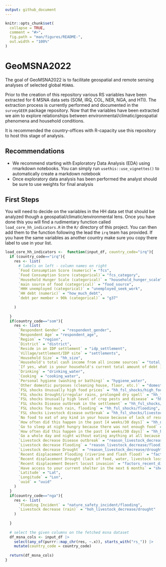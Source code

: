 ```yaml
---
output: github_document
---
```


<!-- README.md is generated from README.Rmd. Please edit that file -->

```r
knitr::opts_chunk$set(
  collapse = TRUE,
  comment = "#>",
  fig.path = "man/figures/README-",
  out.width = "100%"
)
```

# GeoMSNA2022

<!-- badges: start -->
<!-- badges: end -->

The goal of GeoMSNA2022 is to facilitate geospatial and remote sensing analyses of selected global `MSNA`s.

Prior to the creation of this repository various RS variables have been extracted for 6 MSNA data sets (SOM, IRQ, COL, NER, NGA, and HTI). The extraction process is currently performed and documented in the `surveyGEER` package repository. Now that the variables have been extracted we aim to explore relationships between environmental/climatic/geospatial phenomena and household conditions. 

It is recommended the country-offices with R-capacity use this repository to host this stage of analysis. 


## Recommendations

- We recommend starting with Exploratory Data Analysis (EDA) using rmarkdown notebooks. You can simply run `usethis::use_vignettes()` to automatically create a markdown notebook
- Once exploratory data analysis has been performed the analyst should be sure to use weights for final analysis


## First Steps

You will need to decide on the variables in the HH data set that should be analyzed though a geospatial/climatic/environmental lens. Once you have done this you will find  a rudimentary function called `load_core_hh_indicators.R` in the `R/` directory of this project. You can then add them to the function following the lead the `irq` team has provided. If you have the same variables as another country make sure you copy there label to use in your list.

```r

load_core_hh_indicators <-  function(input_df, country_code="irq"){
  if (country_code=="irq"){
    res <- list(
      # labels on left - column names on right
      `Food Consumption Score (numeric)`= "fcs",
      `Food Consumption Score (categorical)`= "fcs_category",
      `Household Hunger Scale (categorical)` = "household_hunger_scale",
      `main source of food (categorical)` = "food_source",
      `HHH unemployed (categorical)` = "unemployed_seek_work",
      `HH debt (numeric)` = "how_much_debt",
      `debt per member > 90k (categorical)` = "g37"
      
    )
    
  }
  if(country_code=="som"){
    res <- list(
      `Respondent Gender` = "respondent_gender",
      `Respondent Age` = "respondent_age",
      `Region` = "region",
      `District` = "district",
      `Reside in an IDP settlement` = "idp_settlement",
      `Village/settlement/IDP site` = "settlements",
      `Household Size` = "hh_size",
      `Household's total cash income from all income sources` = "total_house_income",
      `If yes, what is yoour household's current total amount of debt in USD` = "total_hh_debt",
      `Drinking` = "drinking_water",
      `Cooking` = "cooking_water",
      `Personal hygiene (washing or bathing)` = "hygiene_water",
      `Other domestic purposes (cleaning house, floor, etc.)` = "domestice_water",
      `FSL shocks Unusually high food prices` = "hh_fsl_shocks/high_food_prices",
      `FSL shocks Drought/irregular rains, prolonged dry spell` = "hh_fsl_shocks/drought",
      `FSL shocks Unusually high level of crop pests and disease` = "hh_fsl_shocks/crop_disease",
      `FSL shocks Disease outbreak in the settlement` = "hh_fsl_shocks/disease_outbreak",
      `FSL shocks Too much rain, flooding` = "hh_fsl_shocks/flooding",
      `FSL shocks Livestock disease outbreak` = "hh_fsl_shocks/livestock_disease",
      `No food to eat of any kind in your house because of lack of resources to get food` = "hh_no_food",
      `How often did this happen in the past [4 weeks/30 days]` = "hh_no_food_freq",
      `Go to sleep at night hungry because there was not enough food` = "hh_hunger",
      `How often did this happen in the past [4 weeks/30 days]` = "hh_hunger_freq",
      `Go a whole day and night without eating anything at all because there was not enough food` = "fs_not_enough_food",
      `Livestock decrease Disease outbreak` = "reason_livestock_decrease/disease_outbreak",
      `Livestock decrease Flooding` = "reason_livestock_decrease/flooding_flooding",
      `Livestock decrease Drought` = "reason_livestock_decrease/drought_drought",
      `Recent displacement Flooding (riverine and flash flood)` = "factors_recent_displacement/flooding",
      `Recent displacement Drought (lack of food, water, livestock loss)` = "factors_recent_displacement/drought",
      `Recent displacement Desert locust invasion` = "factors_recent_displacement/desert_locust",
      `Have access to your current shelter in the next 6 months` = "shelter_access",
      `Latitude` = "Lat",
      `Longitude` = "Lon",
      `uuid` = "uuid"
    )
  }
  if(country_code=="nga"){
    res <- list(
      `Flooding Incident` = "nature_safety_incident/flooding",
      `Livestock decrease (rain)` = "hoh_livestock_decrease/drought"
    )
    
  }
  
  # select the given columns on the fetched msna dataset
  df_msna_cols <- input_df |>
    select(any_of(purrr::map_chr(res, ~.x)), starts_with("rs_")) |>
    mutate(country_code = country_code)
  
  return(df_msna_cols)
}


```

